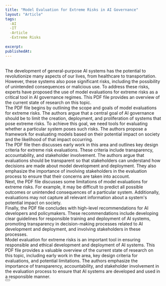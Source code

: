 ```yaml
---
title: "Model Evaluation for Extreme Risks in AI Governance"
layout: "Article"
tags:
  -AI 
  -IT
  -Article
  -Extreme Risks
  
excerpt:
publishedAt:
---
```


<br/>
The development of general-purpose AI systems has the potential to revolutionize many aspects of our lives, from healthcare to transportation. However, these systems also pose significant risks, including the possibility of unintended consequences or malicious use. To address these risks, experts have proposed the use of model evaluations for extreme risks as a critical tool in AI governance regimes. This PDF file provides an overview of the current state of research on this topic.
<br/>
The PDF file begins by outlining the scope and goals of model evaluations for extreme risks. The authors argue that a central goal of AI governance should be to limit the creation, deployment, and proliferation of systems that pose extreme risks. To achieve this goal, we need tools for evaluating whether a particular system poses such risks. The authors propose a framework for evaluating models based on their potential impact on society and the likelihood of that impact occurring.
<br/>
The PDF file then discusses early work in this area and outlines key design criteria for extreme risk evaluations. These criteria include transparency, accountability, and stakeholder involvement. The authors argue that evaluations should be transparent so that stakeholders can understand how decisions are made about model development and deployment. They also emphasize the importance of involving stakeholders in the evaluation process to ensure that their concerns are taken into account.
<br/>
Next, the PDF file discusses some limitations of model evaluations for extreme risks. For example, it may be difficult to predict all possible outcomes or unintended consequences of a particular system. Additionally, evaluations may not capture all relevant information about a system's potential impact on society.
<br/>
Finally, the PDF file concludes with high-level recommendations for AI developers and policymakers. These recommendations include developing clear guidelines for responsible training and deployment of AI systems, promoting transparency in decision-making processes related to AI development and deployment, and involving stakeholders in these processes.
<br/>
Model evaluation for extreme risks is an important tool in ensuring responsible and ethical development and deployment of AI systems. This PDF file provides a valuable overview of the current state of research on this topic, including early work in the area, key design criteria for evaluations, and potential limitations. The authors emphasize the importance of transparency, accountability, and stakeholder involvement in the evaluation process to ensure that AI systems are developed and used in a responsible manner.
<br/>
<Button
  address="https://arxiv.org/pdf/2305.15324.pdf"
  text="Source"
/>